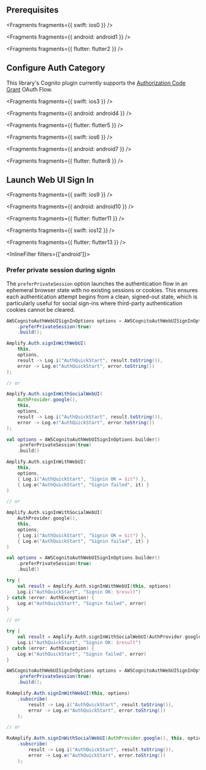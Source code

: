 ## Prerequisites


<Fragments fragments={{ swift: ios0 }} />


<Fragments fragments={{ android: android1 }} />


<Fragments fragments={{ flutter: flutter2 }} />

## Configure Auth Category

<Callout>

This library's Cognito plugin currently supports the [Authorization Code Grant](https://docs.aws.amazon.com/cognito/latest/developerguide/authorization-endpoint.html) OAuth Flow.

</Callout>


<Fragments fragments={{ swift: ios3 }} />


<Fragments fragments={{ android: android4 }} />


<Fragments fragments={{ flutter: flutter5 }} />


<Fragments fragments={{ swift: ios6 }} />


<Fragments fragments={{ android: android7 }} />


<Fragments fragments={{ flutter: flutter8 }} />

## Launch Web UI Sign In


<Fragments fragments={{ swift: ios9 }} />


<Fragments fragments={{ android: android10 }} />


<Fragments fragments={{ flutter: flutter11 }} />


<Fragments fragments={{ swift: ios12 }} />


<Fragments fragments={{ flutter: flutter13 }} />

<InlineFilter filters={['android']}>
### Prefer private session during signIn

The `preferPrivateSession` option launches the authentication flow in an ephemeral browser state with no existing sessions or cookies. This ensures each authentication attempt begins from a clean, signed-out state, which is particularly useful for social sign-ins where third-party authentication cookies cannot be cleared.

<BlockSwitcher>
<Block name="Java">

```java
AWSCognitoAuthWebUISignInOptions options = AWSCognitoAuthWebUISignInOptions.builder()
    .preferPrivateSession(true)
    .build();

Amplify.Auth.signInWithWebUI(
    this,
    options,
    result -> Log.i("AuthQuickStart", result.toString()),
    error -> Log.e("AuthQuickStart", error.toString())
);

// or

Amplify.Auth.signInWithSocialWebUI(
    AuthProvider.google(),
    this,
    options,
    result -> Log.i("AuthQuickStart", result.toString()),
    error -> Log.e("AuthQuickStart", error.toString())
);
```

</Block>
<Block name="Kotlin - Callbacks">

```kotlin
val options = AWSCognitoAuthWebUISignInOptions.builder()
    .preferPrivateSession(true)
    .build()

Amplify.Auth.signInWithWebUI(
    this,
    options,
    { Log.i("AuthQuickStart", "Signin OK = $it") },
    { Log.e("AuthQuickStart", "Signin failed", it) }
)

// or

Amplify.Auth.signInWithSocialWebUI(
    AuthProvider.google(),
    this,
    options,
    { Log.i("AuthQuickStart", "Signin OK = $it") },
    { Log.e("AuthQuickStart", "Signin failed", it) }
)
```

</Block>
<Block name="Kotlin - Coroutines">

```kotlin
val options = AWSCognitoAuthWebUISignInOptions.builder()
    .preferPrivateSession(true)
    .build()

try {
    val result = Amplify.Auth.signInWithWebUI(this, options)
    Log.i("AuthQuickStart", "Signin OK: $result")
} catch (error: AuthException) {
    Log.e("AuthQuickStart", "Signin failed", error)
}

// or

try {
    val result = Amplify.Auth.signInWithSocialWebUI(AuthProvider.google(), this, options)
    Log.i("AuthQuickStart", "Signin OK: $result")
} catch (error: AuthException) {
    Log.e("AuthQuickStart", "Signin failed", error)
}
```

</Block>
<Block name="RxJava">

```java
AWSCognitoAuthWebUISignInOptions options = AWSCognitoAuthWebUISignInOptions.builder()
    .preferPrivateSession(true)
    .build();

RxAmplify.Auth.signInWithWebUI(this, options)
    .subscribe(
        result -> Log.i("AuthQuickStart", result.toString()),
        error -> Log.e("AuthQuickStart", error.toString())
    );

// or

RxAmplify.Auth.signInWithSocialWebUI(AuthProvider.google(), this, options)
    .subscribe(
        result -> Log.i("AuthQuickStart", result.toString()),
        error -> Log.e("AuthQuickStart", error.toString())
    );
```

</Block>
</BlockSwitcher>
</InlineFilter>
